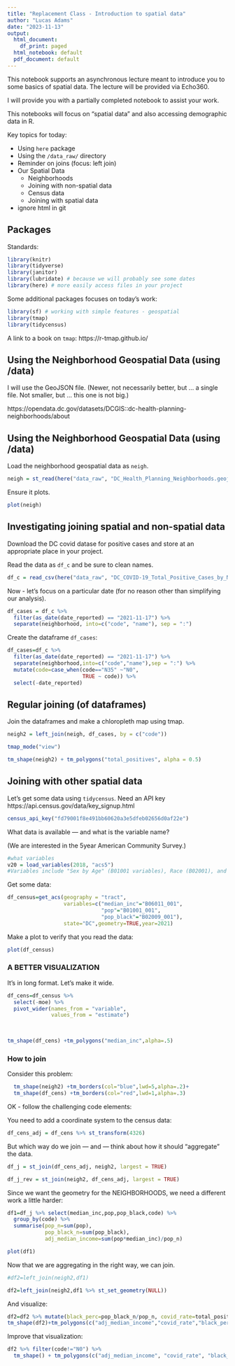 ```yaml
---
title: "Replacement Class - Introduction to spatial data"
author: "Lucas Adams"
date: "2023-11-13"
output:
  html_document:
    df_print: paged
  html_notebook: default
  pdf_document: default
---
```


This notebook supports an asynchronous lecture meant to introduce you to some basics of spatial data.  The lecture will be provided via Echo360.

I will provide you with a partially completed notebook to assist your work.

This notebooks will focus on "spatial data" and also accessing demographic data in R.

Key topics for today:

* Using `here` package
* Using the `/data_raw/` directory
* Reminder on joins (focus: left join)
* Our Spatial Data
   * Neighborhoods
   * Joining with non-spatial data
   * Census data
   * Joining with spatial data
* ignore html in git

## Packages

Standards:

```r
library(knitr)
library(tidyverse)
library(janitor)
library(lubridate) # because we will probably see some dates
library(here) # more easily access files in your project
```

Some additional packages focuses on today's work:

```r
library(sf) # working with simple features - geospatial
library(tmap)
library(tidycensus)
```
A link to a book on `tmap`: https://r-tmap.github.io/


## Using the Neighborhood Geospatial Data (using /data)

I will use the GeoJSON file.  (Newer, not necessarily better, but ... a single file.  Not smaller, but ... this one is not big.)  

https://opendata.dc.gov/datasets/DCGIS::dc-health-planning-neighborhoods/about


## Using the Neighborhood Geospatial Data (using /data)

Load the neighborhood geospatial data as `neigh`.
```r
neigh = st_read(here("data_raw", "DC_Health_Planning_Neighborhoods.geojson")) %>% clean_names()
```

Ensure it plots.

```r
plot(neigh)
```


## Investigating joining spatial and non-spatial data

Download the DC covid datase for positive cases and store at an appropriate place in your project.

Read the data as `df_c` and be sure to clean names.

```r
df_c = read_csv(here("data_raw", "DC_COVID-19_Total_Positive_Cases_by_Neighborhood.csv")) %>% clean_names()
```

Now - let's focus on a particular date (for no reason other than simplifying our analysis).

```r
df_cases = df_c %>%
  filter(as_date(date_reported) == "2021-11-17") %>%
  separate(neighborhood, into=c("code", "name"), sep = ":")
```


Create the dataframe `df_cases`:

```r
df_cases=df_c %>%
  filter(as_date(date_reported) == "2021-11-17") %>% 
  separate(neighborhood,into=c("code","name"),sep = ":") %>%
  mutate(code=case_when(code=="N35" ~"N0",
                        TRUE ~ code)) %>%
  select(-date_reported)
```

## Regular joining (of dataframes)

Join the dataframes and make a chloropleth map using tmap.
```r
neigh2 = left_join(neigh, df_cases, by = c("code"))

tmap_mode("view")

tm_shape(neigh2) + tm_polygons("total_positives", alpha = 0.5)
```


## Joining with other spatial data

Let's get some data using `tidycensus`.  Need an API key   https://api.census.gov/data/key_signup.html

```r
census_api_key("fd79001f8e491bb60620a3e5dfeb02656d0af22e")

```

 What data is available --- and what is the variable name?

 (We are interested in the 5year American Community Survey.)

```r
#what variables
v20 = load_variables(2018, "acs5")
#Variables include "Sex by Age" (B01001 variables), Race (B02001), and "People Recording Single Ancestry" (B04004), amongst others.
```

Get some data:

```r
df_census=get_acs(geography = "tract",
                  variables=c("median_inc"="B06011_001",
                              "pop"="B01001_001",
                              "pop_black"="B02009_001"),
                  state="DC",geometry=TRUE,year=2021) 
```

Make a plot to verify that you read the data:

```r
plot(df_census)
```


### A BETTER VISUALIZATION

It's in long format.  Let's make it wide.

```r
df_cens=df_census %>% 
  select(-moe) %>% 
  pivot_wider(names_from = "variable", 
              values_from = "estimate")
  
 

tm_shape(df_cens) +tm_polygons("median_inc",alpha=.5)
```


### How to join

Consider this problem:

```r

  tm_shape(neigh2) +tm_borders(col="blue",lwd=5,alpha=.2)+
  tm_shape(df_cens) +tm_borders(col="red",lwd=1,alpha=.3)
```

OK - follow the challenging code elements:

You need to add a coordinate system to the census data:

```r
df_cens_adj = df_cens %>% st_transform(4326)
```

But which way do we join --- and --- think about how it should "aggregate" the data.

```r
df_j = st_join(df_cens_adj, neigh2, largest = TRUE)
```

```r
df_j_rev = st_join(neigh2, df_cens_adj, largest = TRUE)
```

Since we want the geometry for the NEIGHBORHOODS, we need a different work a little harder:

```r
df1=df_j %>% select(median_inc,pop,pop_black,code) %>%
  group_by(code) %>%
  summarise(pop_n=sum(pop),
            pop_black_n=sum(pop_black), 
            adj_median_income=sum(pop*median_inc)/pop_n) 

plot(df1)
```


Now that we are aggregating in the right way, we can join.

```r
#df2=left_join(neigh2,df1)

df2=left_join(neigh2,df1 %>% st_set_geometry(NULL))

```

And visualize:

```r
df2=df2 %>% mutate(black_perc=pop_black_n/pop_n, covid_rate=total_positives/pop_n)
tm_shape(df2)+tm_polygons(c("adj_median_income","covid_rate","black_perc"))
```

Improve that visualization:

```r
df2 %>% filter(code!="N0") %>%
  tm_shape() + tm_polygons(c("adj_median_income", "covid_rate", "black_perc"), alpha = .4)
```
